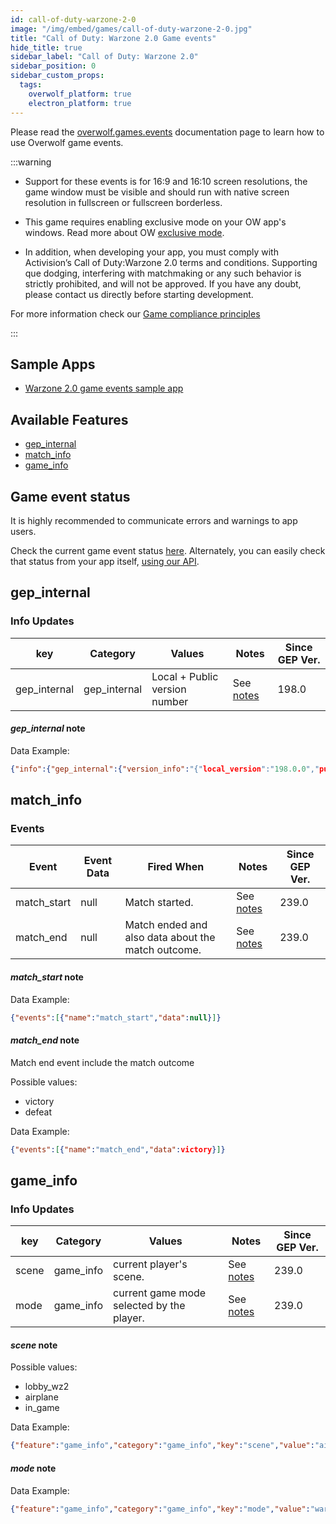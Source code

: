 ```yaml
---
id: call-of-duty-warzone-2-0
image: "/img/embed/games/call-of-duty-warzone-2-0.jpg"
title: "Call of Duty: Warzone 2.0 Game events"
hide_title: true
sidebar_label: "Call of Duty: Warzone 2.0"
sidebar_position: 0
sidebar_custom_props:
  tags:
    overwolf_platform: true
    electron_platform: true
---
```


<!-- GENERATED USING /scripts/generate.js -->

<head>
  <meta name="keywords" content="API for Call of Duty: Warzone 2.0, Call of Duty: Warzone 2.0 API, SDK for Call of Duty: Warzone 2.0, Call of Duty: Warzone 2.0 SDK"/>
</head>

<GameInfo gameId={223281} page="docs" />

Please read the [overwolf.games.events](/api/live-game-data) documentation page to learn how to use Overwolf game events.

:::warning

* Support for these events is for 16:9 and 16:10 screen resolutions, the game window must be visible and should run with native screen resolution in fullscreen or fullscreen borderless. 

* This game requires enabling exclusive mode on your OW app's windows. Read more about OW [exclusive mode](/topics/best-practices/exclusive-mode).

* In addition, when developing your app, you must comply with Activision’s Call of Duty:Warzone 2.0 terms and conditions. Supporting que dodging, interfering with matchmaking or any such behavior is strictly prohibited, and will not be approved. If you have any doubt, please contact us directly before starting development.

For more information check our [Game compliance principles](/start/getting-started/game-compliance)

:::

## Sample Apps
* [Warzone 2.0 game events sample app](https://github.com/overwolf/events-sample-app)

## Available Features

* [gep_internal](#gep_internal)
* [match_info](#match_info)
* [game_info](#game_info)

## Game event status

It is highly recommended to communicate errors and warnings to app users. 

Check the current game event status [here](/status/). Alternately, you can easily check that status from your app itself, [using our API](/topics/using-events/how-to-check-events-status-from-app).

## gep_internal

### Info Updates

key          | Category    | Values                    | Notes                 | Since GEP Ver. |
------------ | ------------| ------------------------- | --------------------- | ------------- | 
gep_internal | gep_internal| Local + Public version number|See [notes](#gep_internal-note)|   198.0       |

#### *gep_internal* note

Data Example:

```json
{"info":{"gep_internal":{"version_info":"{"local_version":"198.0.0","public_version":"198.0.0","is_updated":true}"}},"feature":"gep_internal"}
```

## match_info

### Events

Event        | Event Data        | Fired When   | Notes              | Since GEP Ver. |
-------------| ------------------| ------------ | ------------------ | ---------------|
match_start  | null              | Match started.| See [notes](#match_start-note)     | 239.0 |
match_end    | null              | Match ended and also data about the match outcome. | See [notes](#match_end-note)        | 239.0 |


#### *match_start* note

Data Example:

```json
{"events":[{"name":"match_start","data":null}]}
```

#### *match_end* note

Match end event include the match outcome

Possible values:
* victory
* defeat

Data Example:

```json
{"events":[{"name":"match_end","data":victory}]}
```

## game_info

### Info Updates

key          | Category    | Values                    | Notes                 | Since GEP Ver. |
------------ | ------------| ------------------------- | --------------------- | ------------- | 
scene| game_info   | current player's scene. |See [notes](#scene-note)|   239.0       |
mode| game_info   | current game mode selected by the player. |See [notes](#mode-note)|   239.0       |

#### *scene* note

Possible values:
* lobby_wz2
* airplane
* in_game

Data Example:

```json
{"feature":"game_info","category":"game_info","key":"scene","value":"airplane"}
```

#### *mode* note

Data Example:

```json
{"feature":"game_info","category":"game_info","key":"mode","value":"warzone"}
```

